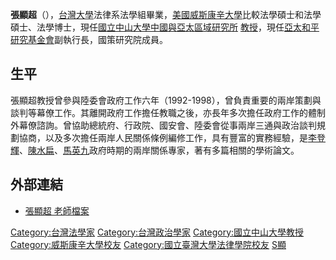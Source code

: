 {{Infobox_Scientist  	 
| name = 張顯超
| image = 
| imagesize = 
| caption = 
| birth_date = {{Birth_date_and _age|1960|12|27}}
| birth_place = 
| death_date =  	 
| death_place = 	
| residence = 台北、高雄
| citizenship = 
| nationality = {{ROC}} 
| field = 法學、經濟貿易、兩岸關係
| known_for = 
| work_institution = [[國立中山大學|國立中山大學]]
| alma_mater = [[國立臺灣大學|國立臺灣大學]]，[[威斯康辛大學|威斯康辛大學]]
| doctoral_advisor = 
| doctoral_students = 	 
| prizes = 
| religion = 
| footnotes =  
| URL = 
}}
'''張顯超'''（{{bd|1960年|12月27日|||catIdx=C張}}），[[台灣大學|台灣大學]]法律系法學組畢業，[[美國|美國]][[威斯康辛大學|威斯康辛大學]]比較法學碩士和法學碩士、法學博士，現任[[國立中山大學|國立中山大學]][http://www2.nsysu.edu.tw/icaps/ 中國與亞太區域研究所] {{Wayback|url=http://www2.nsysu.edu.tw/icaps/ |date=20091208003010 }}[[教授|教授]]，現任[[亞太和平研究基金會|亞太和平研究基金會]]副執行長，國策研究院成員。

==生平==
張顯超教授曾參與陸委會政府工作六年（1992-1998），曾負責重要的兩岸策劃與談判等幕僚工作。其離開政府工作擔任教職之後，亦長年多次擔任政府工作的體制外幕僚諮詢。曾協助總統府、行政院、國安會、陸委會從事兩岸三通與政治談判規劃協商，以及多次擔任兩岸人民關係條例編修工作，具有豐富的實務經驗，是[[李登輝|李登輝]]、[[陳水扁|陳水扁]]、[[馬英九|馬英九]]政府時期的兩岸關係專家，著有多篇相關的學術論文。

==外部連結==
*[https://web.archive.org/web/20090426235939/http://www.icaps.nsysu.edu.tw/modules/tinyd1/index.php?id=6 張顯超 老師檔案]

{{DEFAULTSORT:Z}}
[[Category:台灣法學家|Category:台灣法學家]]
[[Category:台灣政治學家|Category:台灣政治學家]]
[[Category:國立中山大學教授|Category:國立中山大學教授]]
[[Category:威斯康辛大學校友|Category:威斯康辛大學校友]]
[[Category:國立臺灣大學法律學院校友|Category:國立臺灣大學法律學院校友]]
[[Category:张姓|S顯]]